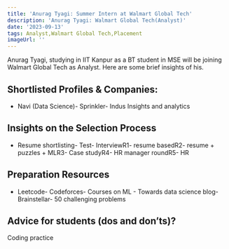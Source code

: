 ```yaml
---
title: 'Anurag Tyagi: Summer Intern at Walmart Global Tech'
description: 'Anurag Tyagi: Walmart Global Tech(Analyst)'
date: '2023-09-13'
tags: Analyst,Walmart Global Tech,Placement
imageUrl: ''
---
```


Anurag Tyagi, studying in IIT Kanpur as a BT student in MSE will be joining Walmart Global Tech as Analyst. Here are some brief insights of his.

## Shortlisted Profiles & Companies:
- Navi (Data Science)- Sprinkler- Indus Insights and analytics

## Insights on the Selection Process
- Resume shortlisting- Test- InterviewR1- resume basedR2- resume + puzzles + MLR3- Case studyR4- HR manager roundR5- HR

##  Preparation Resources
- Leetcode- Codeforces- Courses on ML - Towards data science blog- Brainstellar- 50 challenging problems

## Advice for students (dos and don’ts)? 
Coding practice


